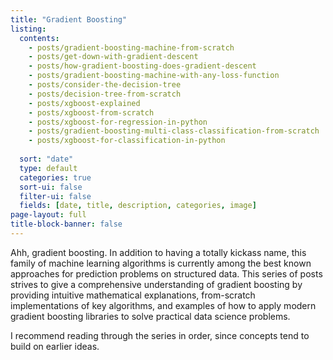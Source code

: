 ```yaml
---
title: "Gradient Boosting"
listing:
  contents:
    - posts/gradient-boosting-machine-from-scratch
    - posts/get-down-with-gradient-descent
    - posts/how-gradient-boosting-does-gradient-descent
    - posts/gradient-boosting-machine-with-any-loss-function
    - posts/consider-the-decision-tree
    - posts/decision-tree-from-scratch
    - posts/xgboost-explained
    - posts/xgboost-from-scratch
    - posts/xgboost-for-regression-in-python
    - posts/gradient-boosting-multi-class-classification-from-scratch
    - posts/xgboost-for-classification-in-python
    
  sort: "date"
  type: default
  categories: true
  sort-ui: false
  filter-ui: false
  fields: [date, title, description, categories, image]
page-layout: full
title-block-banner: false
---
```


Ahh, gradient boosting.  In addition to having a totally kickass name, this family of machine learning algorithms is currently among the best known approaches for prediction problems on structured data. 
This series of posts strives to give a comprehensive understanding of gradient boosting by providing intuitive mathematical explanations, from-scratch implementations of key algorithms, and examples of how to apply modern gradient boosting libraries to solve practical data science problems.

I recommend reading through the series in order, since concepts tend to build on earlier ideas.
